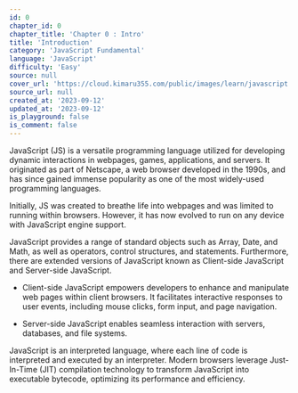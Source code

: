 ```yaml
---
id: 0
chapter_id: 0
chapter_title: 'Chapter 0 : Intro'
title: 'Introduction'
category: 'JavaScript Fundamental'
language: 'JavaScript'
difficulty: 'Easy'
source: null
cover_url: 'https://cloud.kimaru355.com/public/images/learn/javascript.webp'
source_url: null
created_at: '2023-09-12'
updated_at: '2023-09-12'
is_playground: false
is_comment: false
---
```


JavaScript (JS) is a versatile programming language utilized for developing dynamic interactions in webpages, games, applications, and servers. It originated as part of Netscape, a web browser developed in the 1990s, and has since gained immense popularity as one of the most widely-used programming languages.

Initially, JS was created to breathe life into webpages and was limited to running within browsers. However, it has now evolved to run on any device with JavaScript engine support.

JavaScript provides a range of standard objects such as Array, Date, and Math, as well as operators, control structures, and statements. Furthermore, there are extended versions of JavaScript known as Client-side JavaScript and Server-side JavaScript.

- Client-side JavaScript empowers developers to enhance and manipulate web pages within client browsers. It facilitates interactive responses to user events, including mouse clicks, form input, and page navigation.

- Server-side JavaScript enables seamless interaction with servers, databases, and file systems.

JavaScript is an interpreted language, where each line of code is interpreted and executed by an interpreter. Modern browsers leverage Just-In-Time (JIT) compilation technology to transform JavaScript into executable bytecode, optimizing its performance and efficiency.
